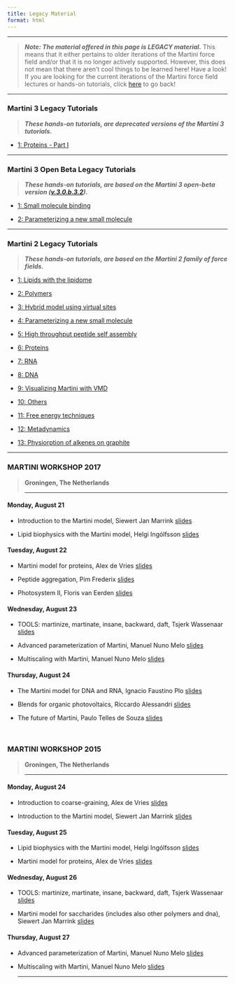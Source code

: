 ```yaml
---
title: Legacy Material
format: html
---
```


***
> **_Note: The material offered in this page is LEGACY material._** This means that it either pertains to older iterations of the Martini force field and/or that it is no longer actively supported. However, this does not mean that there aren't cool things to be learned here! Have a look!
If you are looking for the current iterations of the Martini force field lectures or hands-on tutorials, click [here](../index.qmd) to go back!

***
### Martini 3 Legacy Tutorials

> **_These hands-on tutorials, are deprecated versions of the Martini 3 tutorials._**

- [1: Proteins - Part I](martini3/ProteinsI/index.qmd)

<hr>

### Martini 3 Open Beta Legacy Tutorials

> **_These hands-on tutorials, are based on the Martini 3 open-beta version ([v.3.0.b.3.2](https://cgmartini-library.s3.ca-central-1.amazonaws.com/1_Downloads/ff_parameters/martini3_beta/martini_3.0.b.3.2.tar))._**

- [1: Small molecule binding](martini3/small_molecule_binding.qmd)

- [2: Parameterizing a new small molecule](martini3/parameterizing_small_molecule.qmd)

<hr>

### Martini 2 Legacy Tutorials

> **_These hands-on tutorials, are based on the Martini 2 family of force fields._**

- [1: Lipids with the lipidome](martini2/lipids_and_lipidome.qmd)

- [2: Polymers](martini2/polymers.qmd)

- [3: Hybrid model using virtual sites](martini2/hybrid_models.qmd)

- [4: Parameterizing a new small molecule](martini2/parametrizing.qmd)

- [5: High throughput peptide self assembly](martini2/high_throughput.qmd)

- [6: Proteins](martini2/proteins.qmd)

- [7: RNA](martini2/rna.qmd)

- [8: DNA](martini2/dna.qmd)

- [9: Visualizing Martini with VMD](martini2/visualizing_martini.qmd)

- [10: Others](martini2/others.qmd)

- [11: Free energy techniques](martini2/free_energy.qmd)

- [12: Metadynamics](martini2/metadynamics.qmd)

- [13: Physiorption of alkenes on graphite](martini2/physisorption.qmd)

<hr>

### MARTINI WORKSHOP 2017 
> **Groningen, The Netherlands**
<hr>

#### Monday, August 21

- Introduction to the Martini model, Siewert Jan Marrink [slides](https://cgmartini-library.s3.ca-central-1.amazonaws.com/0_Tutorials/legacy_material/past_workshops/2017/lecture-01.pdf)

- Lipid biophysics with the Martini model, Helgi Ingólfsson [slides](https://cgmartini-library.s3.ca-central-1.amazonaws.com/0_Tutorials/legacy_material/past_workshops/2017/lecture-02.pdf)

 

#### Tuesday, August 22

- Martini model for proteins, Alex de Vries [slides](https://cgmartini-library.s3.ca-central-1.amazonaws.com/0_Tutorials/legacy_material/past_workshops/2017/lecture-03.pdf)

- Peptide aggregation, Pim Frederix [slides](https://cgmartini-library.s3.ca-central-1.amazonaws.com/0_Tutorials/legacy_material/past_workshops/2017/lecture-04.pdf)

- Photosystem II, Floris van Eerden [slides](https://cgmartini-library.s3.ca-central-1.amazonaws.com/0_Tutorials/legacy_material/past_workshops/2017/lecture-05.pdf)

 

#### Wednesday, August 23

- TOOLS: martinize, martinate, insane, backward, daft, Tsjerk Wassenaar [slides](https://cgmartini-library.s3.ca-central-1.amazonaws.com/0_Tutorials/legacy_material/past_workshops/2017/lecture-06.pdf)

- Advanced parameterization of Martini, Manuel Nuno Melo [slides](https://cgmartini-library.s3.ca-central-1.amazonaws.com/0_Tutorials/legacy_material/past_workshops/2017/lecture-08.pdf)

- Multiscaling with Martini, Manuel Nuno Melo [slides](https://cgmartini-library.s3.ca-central-1.amazonaws.com/0_Tutorials/legacy_material/past_workshops/2017/lecture-09.pdf)

 

#### Thursday, August 24

- The Martini model for DNA and RNA, Ignacio Faustino Plo [slides](https://cgmartini-library.s3.ca-central-1.amazonaws.com/0_Tutorials/legacy_material/past_workshops/2017/lecture-10.pdf)

- Blends for organic photovoltaics, Riccardo Alessandri [slides](https://cgmartini-library.s3.ca-central-1.amazonaws.com/0_Tutorials/legacy_material/past_workshops/2017/lecture-11.pdf)

- The future of Martini, Paulo Telles de Souza [slides](https://cgmartini-library.s3.ca-central-1.amazonaws.com/0_Tutorials/legacy_material/past_workshops/2017/lecture-12.pdf)


</br>

### MARTINI WORKSHOP 2015 
> **Groningen, The Netherlands**
<hr>
 
#### Monday, August 24

- Introduction to coarse-graining, Alex de Vries [slides](https://cgmartini-library.s3.ca-central-1.amazonaws.com/0_Tutorials/legacy_material/past_workshops/2015/lecture-01.pdf)

- Introduction to the Martini model, Siewert Jan Marrink [slides](https://cgmartini-library.s3.ca-central-1.amazonaws.com/0_Tutorials/legacy_material/past_workshops/2015/lecture-02.pdf)

#### Tuesday, August 25

- Lipid biophysics with the Martini model, Helgi Ingólfsson [slides](https://cgmartini-library.s3.ca-central-1.amazonaws.com/0_Tutorials/legacy_material/past_workshops/2015/lecture-03.pdf)

- Martini model for proteins, Alex de Vries [slides](https://cgmartini-library.s3.ca-central-1.amazonaws.com/0_Tutorials/legacy_material/past_workshops/2015/lecture-04.pdf)

#### Wednesday, August 26

- TOOLS: martinize, martinate, insane, backward, daft, Tsjerk Wassenaar [slides](https://cgmartini-library.s3.ca-central-1.amazonaws.com/0_Tutorials/legacy_material/past_workshops/2015/lecture-05.pdf)

- Martini model for saccharides (includes also other polymers and dna), Siewert Jan Marrink [slides](https://cgmartini-library.s3.ca-central-1.amazonaws.com/0_Tutorials/legacy_material/past_workshops/2015/lecture-06.pdf)

#### Thursday, August 27

- Advanced parameterization of Martini, Manuel Nuno Melo [slides](https://cgmartini-library.s3.ca-central-1.amazonaws.com/0_Tutorials/legacy_material/past_workshops/2015/lecture-07.pdf)

- Multiscaling with Martini, Manuel Nuno Melo [slides](https://cgmartini-library.s3.ca-central-1.amazonaws.com/0_Tutorials/legacy_material/past_workshops/2015/lecture-08.pdf)
<hr>
